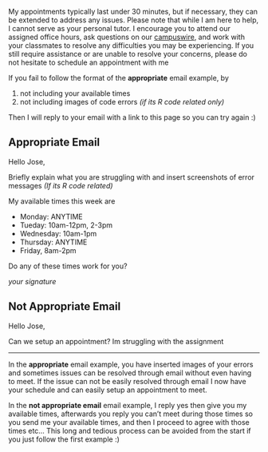 My appointments typically last under 30 minutes, but if necessary, they can be extended to address any issues. Please note that while I am here to help, I cannot serve as your personal tutor. I encourage you to attend our assigned office hours, ask questions on our [campuswire](https://campuswire.com), and work with your classmates to resolve any difficulties you may be experiencing. If you still require assistance or are unable to resolve your concerns, please do not hesitate to schedule an appointment with me


:::callout-warning
If you fail to follow the format of the **appropriate** email example, by 

1. not including your available times
2. not including images of code errors *(if its R code related only)*

Then I will reply to your email with a link to this page so you can try again :)
:::


## Appropriate Email

Hello Jose,

Briefly explain what you are struggling with and insert screenshots of error messages *(If its R code related)*

My available times this week are

- Monday: ANYTIME
- Tueday: 10am-12pm, 2-3pm
- Wednesday: 10am-1pm
- Thursday: ANYTIME
- Friday, 8am-2pm

Do any of these times work for you?

*your signature*


## Not Appropriate Email

Hello Jose,

Can we setup an appointment? Im struggling with the assignment 

---

In the **appropriate** email example, you have inserted images of your errors and sometimes issues can be resolved through email without even having to meet. If the issue can not be easily resolved through email I now have your schedule and can easily setup an appointment to meet.


In the **not appropriate email** email example, I reply yes then give you my available times, afterwards you reply you can't meet during those times so you send me your available times, and then I proceed to agree with those times etc...
This long and tedious process can be avoided from the start if you just follow the first example :)


